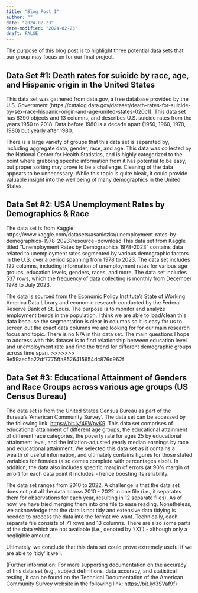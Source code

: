 ```yaml
---
title: "Blog Post 1"
author: ""
date: "2024-02-23"
date-modified: "2024-02-23"
draft: FALSE
---
```


The purpose of this blog post is to highlight three potential data sets that our group may focus on for our final project.

## Data Set #1: Death rates for suicide by race, age, and Hispanic origin in the United States

This data set was gathered from data.gov, a free database provided by the U.S. Government (https://catalog.data.gov/dataset/death-rates-for-suicide-by-sex-race-hispanic-origin-and-age-united-states-020c1). This data set has 6390 objects and 13 columns, and describes U.S. suicide rates from the years 1950 to 2018. Data before 1980 is a decade apart (1950, 1960, 1970, 1980) but yearly after 1980.

There is a large variety of groups that this data set is separated by, including aggregate data, gender, race, and age. This data was collected by the National Center for Health Statistics, and is highly categorized to the point where grabbing specific information from it has potential to be easy, but proper sorting may prove to be a challenge. Cleaning of the data appears to be unnecessary. While this topic is quite bleak, it could provide valuable insight into the well being of many demographics in the United States.

## Data Set #2: USA Unemployment Rates by Demographics & Race

The data set is from Kaggle: https://www.kaggle.com/datasets/asaniczka/unemployment-rates-by-demographics-1978-2023?resource=download This data set from Kaggle titled "Unemployment Rates by Demographics 1978-2023" contains data related to unemployment rates segmented by various demographic factors in the U.S. over a period spanning from 1978 to 2023. The data set includes 122 columns, including information of unemployment rates for various age groups, education levels, genders, races, and more. The data set includes 537 rows, which the frequency of data collecting is monthly from December 1978 to July 2023.

The data is sourced from the Economic Policy Institute’s State of Working America Data Library and economic research conducted by the Federal Reserve Bank of St. Louis. The purpose is to monitor and analyze employment trends in the population. I think we are able to load/clean this data because the segmentation is clear in columns so it is easy for us to screen out the exact data columns we are looking for for our main research focus and topic. There is no N/A in this data set. The main questions I hope to address with this dataset is to find relationship between education level and unemployment rate and find the trend for different demographic groups across time span. \>\>\>\>\>\>\> 9e59aec5a22df7775ffa8526415654dc876d962f

## Data Set #3: Educational Attainment of Genders and Race Groups across various age groups (US Census Bureau)

The data set is from the United States Census Bureau as part of the Bureau's 'American Community Survey'. The data set can be accessed by the following link: <https://bit.ly/49WpvK9>. This data set comprises of educational attainment of different age groups, the educational attainment of different race categories, the poverty rate for ages 25 by educational attainment level, and the inflation-adjusted yearly median earnings by race and educational attainment. We selected this data set as it contains a wealth of useful information, and ultimately contains figures for those stated variables for females (also comes complete with percentages also!). In addition, the data also includes specific margin of errors (at 90% margin of error) for each data point it includes - hence boosting its reliability.

The data set ranges from 2010 to 2022. A challenge is that the data set does not put all the data across 2010 - 2022 in one file (i.e., it separates them for observations for each year, resulting in 12 separate files). As of now, we have tried merging them into one file to ease reading. Nonetheless, we acknowledge that the data is not tidy and extensive data tidying is needed to process the data into the format we want. Technically, each separate file consists of 71 rows and 13 columns. There are also some parts of the data which are not available (i.e., denoted by '(X)') - although only a negligible amount.

Ultimately, we conclude that this data set could prove extremely useful if we are able to 'tidy' it well.

(Further information: For more supporting documentation on the accuracy of this data set (e.g., subject definitions, data accuracy, and statistical testing, it can be found on the Technical Documentation of the American Community Survey website in the following link: <https://bit.ly/3SVaf9f>)

